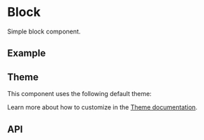 
<Meta title="Docs/Components/Layout/Block" />

# Block
Simple block component.

## Example
<Canvas sourceState="shown" of={BlockStories.Label} />

## Theme
This component uses the following default theme:

<ThemeRender theme={darkBlockTheme} />

Learn more about how to customize in the [Theme documentation](?path=/docs/docs-theme-getting-started--docs).

## API
<ArgTypes of={Block} />
